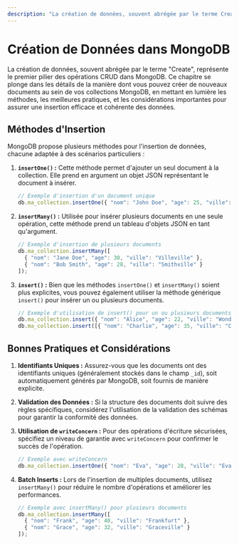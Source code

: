 ```yaml
---
description: "La création de données, souvent abrégée par le terme Create, représente le premier pilier des opérations CRUD dans MongoDB. Ce chapitre se plonge dans les détails de la manière dont vous pouvez créer de nouveaux documents au sein de vos collections MongoDB, en mettant en lumière les méthodes, les meilleures pratiques, et les considérations importantes pour assurer une insertion efficace et cohérente des données."
---
```


# Création de Données dans MongoDB

La création de données, souvent abrégée par le terme "Create", représente le premier pilier des opérations CRUD dans MongoDB. Ce chapitre se plonge dans les détails de la manière dont vous pouvez créer de nouveaux documents au sein de vos collections MongoDB, en mettant en lumière les méthodes, les meilleures pratiques, et les considérations importantes pour assurer une insertion efficace et cohérente des données.

## Méthodes d'Insertion

MongoDB propose plusieurs méthodes pour l'insertion de données, chacune adaptée à des scénarios particuliers :

1. **`insertOne()` :** Cette méthode permet d'ajouter un seul document à la collection. Elle prend en argument un objet JSON représentant le document à insérer.

    ```javascript copy
    // Exemple d'insertion d'un document unique
    db.ma_collection.insertOne({ "nom": "John Doe", "age": 25, "ville": "Villebourg" });
    ```

2. **`insertMany()` :** Utilisée pour insérer plusieurs documents en une seule opération, cette méthode prend un tableau d'objets JSON en tant qu'argument.

    ```javascript copy
    // Exemple d'insertion de plusieurs documents
    db.ma_collection.insertMany([
      { "nom": "Jane Doe", "age": 30, "ville": "Villeville" },
      { "nom": "Bob Smith", "age": 28, "ville": "Smithville" }
    ]);
    ```

3. **`insert()` :** Bien que les méthodes `insertOne()` et `insertMany()` soient plus explicites, vous pouvez également utiliser la méthode générique `insert()` pour insérer un ou plusieurs documents.

    ```javascript copy
    // Exemple d'utilisation de insert() pour un ou plusieurs documents
    db.ma_collection.insert({ "nom": "Alice", "age": 22, "ville": "Wonderland" });
    db.ma_collection.insert([{ "nom": "Charlie", "age": 35, "ville": "Charlottesville" }]);
    ```

## Bonnes Pratiques et Considérations

1. **Identifiants Uniques :** Assurez-vous que les documents ont des identifiants uniques (généralement stockés dans le champ `_id`), soit automatiquement générés par MongoDB, soit fournis de manière explicite.

2. **Validation des Données :** Si la structure des documents doit suivre des règles spécifiques, considérez l'utilisation de la validation des schémas pour garantir la conformité des données.

3. **Utilisation de `writeConcern` :** Pour des opérations d'écriture sécurisées, spécifiez un niveau de garantie avec `writeConcern` pour confirmer le succès de l'opération.

    ```javascript copy
    // Exemple avec writeConcern
    db.ma_collection.insertOne({ "nom": "Eva", "age": 28, "ville": "Evaville" }, { writeConcern: { w: "majority" } });
    ```

4. **Batch Inserts :** Lors de l'insertion de multiples documents, utilisez `insertMany()` pour réduire le nombre d'opérations et améliorer les performances.

    ```javascript copy
    // Exemple avec insertMany() pour plusieurs documents
    db.ma_collection.insertMany([
      { "nom": "Frank", "age": 40, "ville": "Frankfurt" },
      { "nom": "Grace", "age": 32, "ville": "Graceville" }
    ]);
    ```